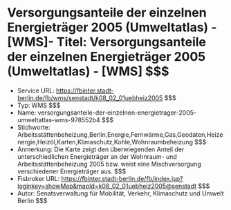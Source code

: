 # Versorgungsanteile der einzelnen Energieträger 2005 (Umweltatlas) - [WMS]- Titel: Versorgungsanteile der einzelnen Energieträger 2005 (Umweltatlas) - [WMS] $$$
- Service URL: https://fbinter.stadt-berlin.de/fb/wms/senstadt/k08_02_01uebheiz2005 $$$
- Typ: WMS $$$
- Name: versorgungsanteile-der-einzelnen-energietrager-2005-umweltatlas-wms-978552b4 $$$
- Stichworte: Arbeitsstättenbeheizung,Berlin,Energie,Fernwärme,Gas,Geodaten,Heizenergie,Heizöl,Karten,Klimaschutz,Kohle,Wohnraumbeheizung $$$
- Anmerkung: Die Karte zeigt den überwiegenden Anteil der unterschiedlichen Energieträger an der Wohnraum- und
Arbeitsstättenbeheizung 2005 bzw. weist eine Mischversorgung verschiedener Energieträger aus. $$$
- Fisbroker URL: https://fbinter.stadt-berlin.de/fb/index.jsp?loginkey=showMap&mapId=k08_02_01uebheiz2005@senstadt $$$
- Autor: Senatsverwaltung für Mobilität, Verkehr, Klimaschutz und Umwelt Berlin $$$
